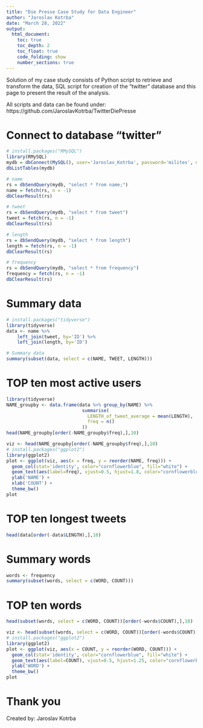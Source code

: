 ```yaml
---
title: "Die Presse Case Study for Data Engineer"
author: "Jaroslav Kotrba"
date: "March 28, 2022"
output: 
  html_document:
    toc: true
    toc_depth: 2
    toc_float: true
    code_folding: show
    number_sections: true
---
```

Solution of my case study consists of Python script to retrieve and transform the data, SQL script for creation of the "twitter" database and this page to present the result of the analysis.

All scripts and data can be found under:
https://github.com/JaroslavKotrba/TwitterDiePresse

# Connect to database "twitter"
```r
# install.packages("RMySQL")
library(RMySQL)
mydb = dbConnect(MySQL(), user='Jaroslav_Kotrba', password='milites', dbname='twitter', host='localhost')
dbListTables(mydb)

# name
rs = dbSendQuery(mydb, "select * from name;")
name = fetch(rs, n = -1)
dbClearResult(rs)

# tweet
rs = dbSendQuery(mydb, "select * from tweet")
tweet = fetch(rs, n = -1)
dbClearResult(rs)

# length
rs = dbSendQuery(mydb, "select * from length")
length = fetch(rs, n = -1)
dbClearResult(rs)

# frequency
rs = dbSendQuery(mydb, "select * from frequency")
frequency = fetch(rs, n = -1)
dbClearResult(rs)
```

# Summary data

```r
# install.packages("tidyverse")
library(tidyverse)
data <- name %>%
    left_join(tweet, by='ID') %>%
    left_join(length, by='ID')

# Summary data
summary(subset(data, select = c(NAME, TWEET, LENGTH)))
```

# TOP ten most active users

```r
library(tidyverse)
NAME_groupby <- data.frame(data %>% group_by(NAME) %>% 
                            summarise(
                              LENGTH_of_tweet_average = mean(LENGTH),
                              freq = n()
                            ))
head(NAME_groupby[order(-NAME_groupby$freq),],10)
```

```r
viz <- head(NAME_groupby[order(-NAME_groupby$freq),],10)
# install.packages("ggplot2")
library(ggplot2)
plot <- ggplot(viz, aes(x = freq, y = reorder(NAME, freq))) +
  geom_col(stat='identity', color="cornflowerblue", fill="white") +
  geom_text(aes(label=freq), vjust=0.5, hjust=1.8, color="cornflowerblue", size=3.5) +
  ylab('NAME') +
  xlab('COUNT') +
  theme_bw()
plot
```

# TOP ten longest tweets

```r
head(data[order(-data$LENGTH),],10)
```

# Summary words

```r
words <- frequency
summary(subset(words, select = c(WORD, COUNT)))
```

# TOP ten words

```r
head(subset(words, select = c(WORD, COUNT))[order(-words$COUNT),],10)
```

```r
viz <- head(subset(words, select = c(WORD, COUNT))[order(-words$COUNT),],10)
# install.packages("ggplot2")
library(ggplot2)
plot <- ggplot(viz, aes(x = COUNT, y = reorder(WORD, COUNT))) +
  geom_col(stat='identity', color="cornflowerblue", fill="white") +
  geom_text(aes(label=COUNT), vjust=0.5, hjust=1.25, color="cornflowerblue", size=3.5) +
  ylab('WORD') +
  theme_bw()
plot
```

# Thank you
Created by: Jaroslav Kotrba

```r

```